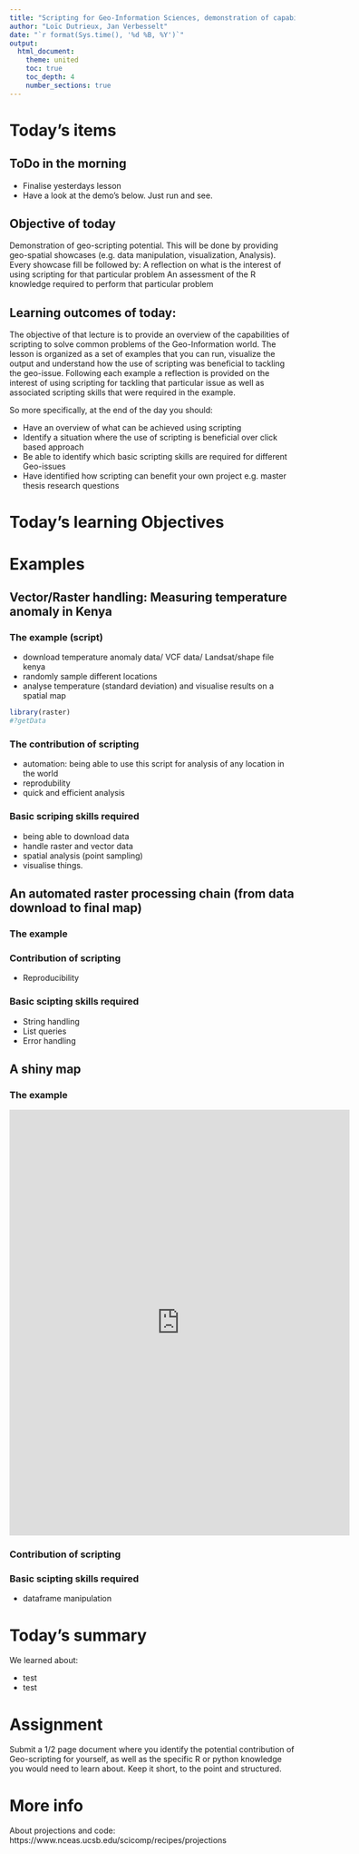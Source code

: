 ```yaml
---
title: "Scripting for Geo-Information Sciences, demonstration of capabilities"
author: "Loïc Dutrieux, Jan Verbesselt"
date: "`r format(Sys.time(), '%d %B, %Y')`"
output:
  html_document:
    theme: united
    toc: true
    toc_depth: 4
    number_sections: true
---
```


# Today's items

## ToDo in the morning

- Finalise yesterdays lesson
- Have a look at the demo's below. Just run and see.

## Objective of today

Demonstration of geo-scripting potential. This will be done by providing geo-spatial showcases (e.g. data manipulation, visualization, Analysis). 
Every showcase fill be followed by:
A reflection on what is the interest of using scripting for that particular problem
An assessment of the R knowledge required to perform that particular problem

## Learning outcomes of today:

The objective of that lecture is to provide an overview of the capabilities of scripting to solve common problems of the Geo-Information world. The lesson is organized as a set of examples that you can run, visualize the output and understand how the use of scripting was beneficial to tackling the geo-issue. Following each example a reflection is provided on the interest of using scripting for tackling that particular issue as well as associated scripting skills that were required in the example.

So more specifically, at the end of the day you should:

* Have an overview of what can be achieved using scripting
* Identify a situation where the use of scripting is beneficial over click based approach
* Be able to identify which basic scripting skills are required for different Geo-issues
* Have identified how scripting can benefit your own project e.g. master thesis research questions

# Today's learning Objectives

# Examples

## Vector/Raster handling: Measuring temperature anomaly in Kenya

### The example (script)

- download temperature anomaly data/ VCF data/ Landsat/shape file kenya
- randomly sample different locations
- analyse temperature (standard deviation) and visualise results on a spatial map

```r
library(raster)
#?getData

```

### The contribution of scripting

- automation: being able to use this script for analysis of any location in the world
- reprodubility
- quick and efficient analysis

### Basic scriping skills required

- being able to download data
- handle raster and vector data
- spatial analysis (point sampling)
- visualise things.

## An automated raster processing chain (from data download to final map)

### The example

### Contribution of scripting

* Reproducibility

### Basic scipting skills required

* String handling
* List queries
* Error handling

## A shiny map

### The example

<iframe src="http://loicd.shinyapps.io/shinyGoogleVis" width="600" height="750" frameborder="0">Loading</iframe>


### Contribution of scripting
### Basic scipting skills required

* dataframe manipulation



# Today's summary

We learned about:

- test
- test

# Assignment

Submit a 1/2 page document where you identify the potential contribution of Geo-scripting for yourself, as well as the specific R or python knowledge you would need to learn about. Keep it short, to the point and structured.


# More info

About projections and code: https://www.nceas.ucsb.edu/scicomp/recipes/projections


<!--Demonstrate potential
Trigger interest
Help students mapping (in their mind) the concepts and knowledge they will learn and require later in the course
This will be done by providing showcases of about everything (data manipulation, visualization, Analysis). Every showcase fill be followed by:
A reflection on what is the interest of using scripting for that particular problem
An assessment of the R knowledge required to perform that particular problem
This lesson should be structured analogically to the course overall.

Example showcases:
An automated raster processing chain (from raw input (or download) to end product)
Make a reproducible map
Extract features immediately followed by statistical analysis
Communicate result with a beautiful interactive (shiny) map
Bonus: If every showcase is embedded into a real world story, that is definitely a bonus
-->


